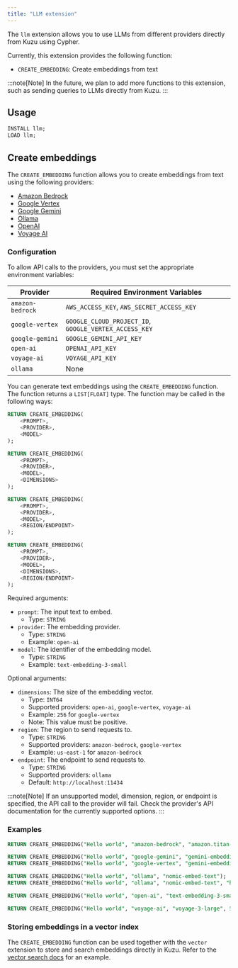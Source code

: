 ```yaml
---
title: "LLM extension"
---
```



The `llm` extension allows you to use LLMs from different providers directly from Kuzu using Cypher.

Currently, this extension provides the following function:

- `CREATE_EMBEDDING`: Create embeddings from text

:::note[Note]
In the future, we plan to add more functions to this extension, such as sending queries to LLMs directly from Kuzu.
:::

## Usage

```sql
INSTALL llm;
LOAD llm;
```

## Create embeddings

The `CREATE_EMBEDDING` function allows you to create embeddings from text using the following providers:

* [Amazon Bedrock](https://docs.aws.amazon.com/bedrock/latest/userguide/titan-embedding-models.html)
* [Google Vertex](https://cloud.google.com/vertex-ai/generative-ai/docs/embeddings/get-text-embeddings)
* [Google Gemini](https://ai.google.dev/gemini-api/docs/embeddings)
* [Ollama](https://ollama.com/blog/embedding-models)
* [OpenAI](https://platform.openai.com/docs/guides/embeddings)
* [Voyage AI](https://docs.voyageai.com/docs/embeddings)

### Configuration

To allow API calls to the providers, you must set the appropriate environment variables:

| Provider | Required Environment Variables |
| --- | --- |
| `amazon-bedrock` | `AWS_ACCESS_KEY`, `AWS_SECRET_ACCESS_KEY` |
| `google-vertex` | `GOOGLE_CLOUD_PROJECT_ID`, `GOOGLE_VERTEX_ACCESS_KEY` |
| `google-gemini` | `GOOGLE_GEMINI_API_KEY` |
| `open-ai` | `OPENAI_API_KEY` |
| `voyage-ai` | `VOYAGE_API_KEY` |
| `ollama` | None |

You can generate text embeddings using the `CREATE_EMBEDDING` function. The function returns a `LIST[FLOAT]` type.
The function may be called in the following ways:

```sql
RETURN CREATE_EMBEDDING(
    <PROMPT>,
    <PROVIDER>,
    <MODEL>
);

RETURN CREATE_EMBEDDING(
    <PROMPT>,
    <PROVIDER>,
    <MODEL>,
    <DIMENSIONS>
);

RETURN CREATE_EMBEDDING(
    <PROMPT>,
    <PROVIDER>,
    <MODEL>,
    <REGION/ENDPOINT>
);

RETURN CREATE_EMBEDDING(
    <PROMPT>,
    <PROVIDER>,
    <MODEL>,
    <DIMENSIONS>,
    <REGION/ENDPOINT>
);
```

Required arguments:

- `prompt`: The input text to embed.
    - Type: `STRING`
- `provider`: The embedding provider.
    - Type: `STRING`
    - Example: `open-ai`
- `model`: The identifier of the embedding model.
    - Type: `STRING`
    - Example: `text-embedding-3-small`

Optional arguments:

- `dimensions`: The size of the embedding vector.
    - Type: `INT64`
    - Supported providers: `open-ai`, `google-vertex`, `voyage-ai`
    - Example: `256` for `google-vertex`
    - Note: This value must be positive.
- `region`: The region to send requests to.
    - Type: `STRING`
    - Supported providers: `amazon-bedrock`, `google-vertex`
    - Example: `us-east-1` for `amazon-bedrock`
- `endpoint`: The endpoint to send requests to.
    - Type: `STRING`
    - Supported providers: `ollama`
    - Default: `http://localhost:11434`

:::note[Note]
If an unsupported model, dimension, region, or endpoint is specified, the API call to the provider will fail. Check the provider's API documentation for the currently supported options.
:::

### Examples

```sql
RETURN CREATE_EMBEDDING("Hello world", "amazon-bedrock", "amazon.titan-embed-text-v1", "us-east-1");

RETURN CREATE_EMBEDDING("Hello world", "google-gemini", "gemini-embedding-exp-03-07");
RETURN CREATE_EMBEDDING("Hello world", "google-vertex", "gemini-embedding-001", 256, "us-east1");

RETURN CREATE_EMBEDDING("Hello world", "ollama", "nomic-embed-text");
RETURN CREATE_EMBEDDING("Hello world", "ollama", "nomic-embed-text", "http://endpoint.example.com:8000");

RETURN CREATE_EMBEDDING("Hello world", "open-ai", "text-embedding-3-small");

RETURN CREATE_EMBEDDING("Hello world", "voyage-ai", "voyage-3-large", 512);
```

### Storing embeddings in a vector index

The `CREATE_EMBEDDING` function can be used together with the `vector` extension to store and search embeddings
directly in Kuzu. Refer to the [vector search docs](/extensions/vector) for an example.
